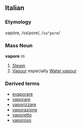 ==Italian==
===Etymology===
vapóre, /vaˈpore/, /<tt>va"pore</tt>/
===Mass Noun===
'''vapore''' ''m''
# [[Steam]]
# [[Vapour]] especially [[Water vapour]]

===Derived terms===
*[[evaporare]]
*[[vaporare]]
*[[vaporizzare]]
*[[vaporazione]]
*[[vaporetto]]
*[[vaporoso]]